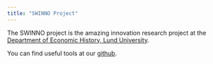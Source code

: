 ```yaml
---
title: "SWINNO Project"
---
```


The SWINNO project is the amazing innovation research project at the [Department of Economic History, Lund University](https://ehl.lu.se/ekonomisk-historia).

You can find useful tools at our [github](https://github.com/orgs/swinnoproject).

